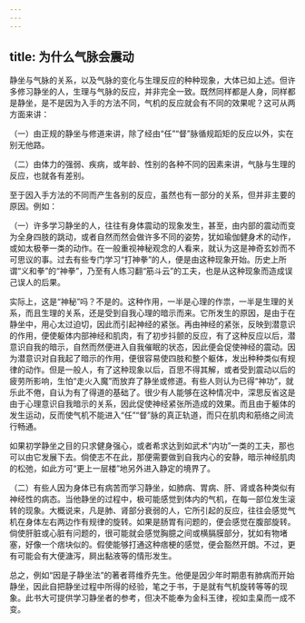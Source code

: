 ```yaml
---
---
---
```

title: 为什么气脉会震动
---




静坐与气脉的关系，以及气脉的变化与生理反应的种种现象，大体已如上述。但许多修习静坐的人，生理与气脉的反应，并非完全一致。既然同样都是人身，同样都是静坐，是不是因为入手的方法不同，气机的反应就会有不同的效果呢？这可从两方面来讲：

（一）由正规的静坐与修道来讲，除了经由“任”“督”脉循规蹈矩的反应以外，实在别无他路。

（二）由体力的强弱、疾病，或年龄、性别的各种不同的因素来讲，气脉与生理的反应，也就各有差别。

至于因入手方法的不同而产生各别的反应，虽然也有一部分的关系，但并非主要的原因。例如：

（一）许多学习静坐的人，往往有身体震动的现象发生，甚至，由内部的震动而变为全身四肢的跳动，或者自然而然会做许多不同的姿势，犹如瑜伽健身术的动作，或如太极拳一类的动作。在一般重视神秘观念的人看来，就认为这是神奇玄妙而不可思议的事。过去有些专门学习“打神拳”的人，便是由这种现象开始。历史上所谓“义和拳”的“神拳”，乃至有人练习翻“筋斗云”的工夫，也是从这种现象而造成误己误人的后果。

实际上，这是“神秘”吗？不是的。这种作用，一半是心理的作祟，一半是生理的关系，而且生理的关系，还是受到自我心理的暗示而来。它所发生的原因，是由于在静坐中，用心太过迫切，因此而引起神经的紧张。再由神经的紧张，反映到潜意识的作用，便使躯体内部神经和肌肉，有了初步抖颤的反应，有了这种反应以后，潜意识自我的暗示，自然而然便进入自我催眠的状态，因此便会促使神经的震动。因为潜意识对自我起了暗示的作用，便很容易使四肢和整个躯体，发出种种类似有规律的动作。但是一般人，有了这种现象以后，百思不得其解，或者受到震动以后的疲劳所影响，生怕“走火入魔”而放弃了静坐或修道。有些人则认为已得“神功”，就乐此不倦，自认为有了得道的基础了。很少有人能够在这种情况中，深思反省这是由于心理意识自我暗示的关系，因此促使神经紧张所造成的效果。而且由于躯体的发生运动，反而使气机不能进入“任”“督”脉的真正轨道，而只在肌肉和筋络之间流行畅通。

如果初学静坐之目的只求健身强心，或者希求达到如武术“内功”一类的工夫，那也可以由它发展下去。倘使志不在此，那便需要做到自我内心的安静，暗示神经肌肉的松弛，如此方可“更上一层楼”地另外进入静定的境界了。

（二）有些人因为身体已有病苦而学习静坐，如肺病、胃病、肝、肾或各种类似有神经性的病态。当他静坐的过程中，极可能感觉到体内的气机，在每一部位发生滚转的现象。大概说来，凡是肺、肾部分衰弱的人，它所引起的反应，往往会感觉气机在身体左右两边作有规律的旋转。如果是肠胃有问题的，便会感觉在腹部旋转。倘使肝脏或心脏有问题的，很可能就会感觉胸臆之间或横膈膜部分，犹如有物堵塞，好像一个痞块似的。假使能够打通这种痞梗的感觉，便会豁然开朗。不过，更有可能会有大便溏泻，屙出黏液等的情形发生。

总之，例如“因是子静坐法”的著者蒋维乔先生。他便是因少年时期患有肺病而开始静坐，因此自把静坐过程中所得的经验，笔之于书，于是就有气机旋转等等的现象。此书大可提供学习静坐者的参考，但决不能奉为金科玉律，视如圭臬而一成不变。